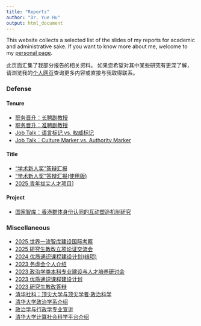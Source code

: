 ---
title: "Reports"
author: "Dr. Yue Hu"
output: html_document
---

This website collects a selected list of the slides of my reports for academic and administrative sake. 
If you want to know more about me, welcome to my [personal page](https://sammo3182.github.io).

此页面汇集了我部分报告的相关资料。
如果您希望对其中某些研究有更深了解，请浏览我的[个人网页](https://sammo3182.github.io)查询更多内容或直接与我取得联系。    

### Defense

#### Tenure

- [职务晋升：长聘副教授](tenure_associate.html)
- [职务晋升：准聘副教授](tenureTrackAP.html)
- [Job Talk：语言标记 vs. 权威标记](authorityMarker_cn.html)
- [Job Talk：Culture Marker vs. Authority Marker](authorityMarker.html)

#### Title

- [“学术新人奖”答辩汇报](newStar.html)
- [“学术新人奖”答辩汇报(使用版)](newStar.pptx)
- [2025 青年拔尖人才项目](qingba.html)]

#### Project

- [国家智库：香港群体身份认同的互动塑造机制研究](hongkong.html)

### Miscellaneous

- [2025 世界一流智库建设国际考察](worldThinkTank.html)
- [2025 研究生教改立项论证交流会](ge_aiThesisCourse.html)
- [2024 优质通识课程建设计划(结项)](ge10min.html)
- [2023 务虚会个人介绍](individual.pptx)
- [2023 政治学类本科专业建设与人才培养研讨会](/slides/conference/2023-undergradEdu/undergradEdu.html)
- [2023 优质通识课程建设计划](ge5min.html)
- [2023 研究生教改答辩](graduateReform_2023S.html)
- [清华社科：顶尖大学与顶尖学者·政治科学](topScholars.html)
- [清华大学政治学系介绍](/slides/guestLecture/intro2tsinghuaPS.html)
- [政治学与行政学专业宣讲](/slides/guestLecture/intro2tsinghuaPS_college.html)
- [清华大学计算社会科学平台介绍](/slides/guestLecture/intro2CSS.html)
